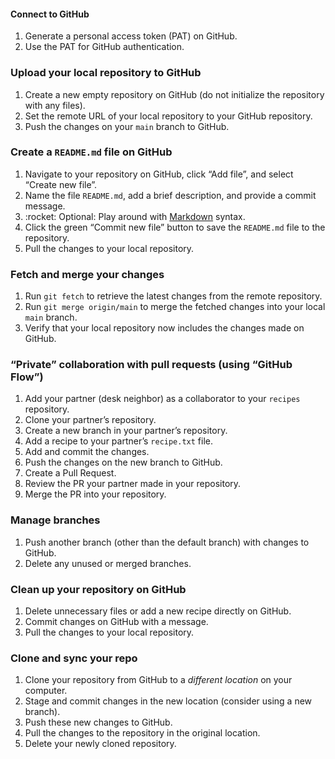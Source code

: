 #### Connect to GitHub

1.  Generate a personal access token (PAT) on GitHub.
1.  Use the PAT for GitHub authentication.

### Upload your local repository to GitHub

1.  Create a new empty repository on GitHub (do not initialize the repository with any files).
1.  Set the remote URL of your local repository to your GitHub repository.
1.  Push the changes on your `main` branch to GitHub.

### Create a `README.md` file on GitHub

1.  Navigate to your repository on GitHub, click "Add file", and select "Create new file".
1.  Name the file `README.md`, add a brief description, and provide a commit message.
1.  :rocket: Optional: Play around with [Markdown](https://www.markdownguide.org/) syntax.
1.  Click the green "Commit new file" button to save the `README.md` file to the repository.
1.  Pull the changes to your local repository.

### Fetch and merge your changes

1.  Run `git fetch` to retrieve the latest changes from the remote repository.
1.  Run `git merge origin/main` to merge the fetched changes into your local `main` branch.
1.  Verify that your local repository now includes the changes made on GitHub.

### "Private" collaboration with pull requests (using "GitHub Flow")

1.  Add your partner (desk neighbor) as a collaborator to your `recipes` repository.
1.  Clone your partner's repository.
1.  Create a new branch in your partner's repository.
1.  Add a recipe to your partner's `recipe.txt` file.
1.  Add and commit the changes.
1.  Push the changes on the new branch to GitHub.
1.  Create a Pull Request.
1.  Review the PR your partner made in your repository.
1.  Merge the PR into your repository.

### Manage branches

1.  Push another branch (other than the default branch) with changes to GitHub.
1.  Delete any unused or merged branches.

### Clean up your repository on GitHub

1.  Delete unnecessary files or add a new recipe directly on GitHub.
1.  Commit changes on GitHub with a message.
1.  Pull the changes to your local repository.

### Clone and sync your repo

1.  Clone your repository from GitHub to a *different location* on your computer.
1.  Stage and commit changes in the new location (consider using a new branch).
1.  Push these new changes to GitHub.
1.  Pull the changes to the repository in the original location.
1.  Delete your newly cloned repository.
